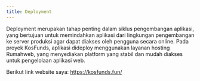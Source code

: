 ```yaml
---
title: Deployment
---
```


Deployment merupakan tahap penting dalam siklus pengembangan aplikasi, yang bertujuan untuk memindahkan aplikasi dari lingkungan pengembangan ke server produksi agar dapat diakses oleh pengguna secara online. Pada proyek KosFunds, aplikasi dideploy menggunakan layanan hosting Rumahweb, yang menyediakan platform yang stabil dan mudah diakses untuk pengelolaan aplikasi web.

Berikut link website saya: https://kosfunds.fun/